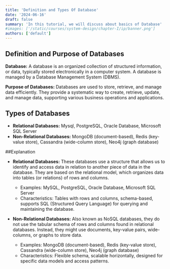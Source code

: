 ```yaml
---
title: 'Definition and Types Of Database'
date: '2024-06-16'
draft: false
summary: 'In this tutorial, we will discuss about basics of Database'
#images: ['/static/courses/system-design/chapter-I/ip/banner.png']
authors: ['default']
---
```


## Definition and Purpose of Databases

**Database:** A database is an organized collection of structured information, or data, typically stored electronically in a computer system. A database is managed by a Database Management System (DBMS).

**Purpose of Databases:** Databases are used to store, retrieve, and manage data efficiently. They provide a systematic way to create, retrieve, update, and manage data, supporting various business operations and applications.

## Types of Databases

- **Relational Databases:** Mysql, PostgreSQL, Oracle Database, Microsoft SQL Server
- **Non-Relational Databases:** MongoDB (document-based), Redis (key-value store), Cassandra (wide-column store), Neo4j (graph database)

##Explanation

- **Relational Databases:** These databases use a structure that allows us to identify and access data in relation to another piece of data in the database. They are based on the relational model, which organizes data into tables (or relations) of rows and columns.
    - Examples: MySQL, PostgreSQL, Oracle Database, Microsoft SQL Server
    - Characteristics: Tables with rows and columns, schema-based, supports SQL (Structured Query Language) for querying and maintaining the database.

- **Non-Relational Databases:** Also known as NoSQL databases, they do not use the tabular schema of rows and columns found in relational databases. Instead, they might use documents, key-value pairs, wide-columns, or graphs to store data.
    - Examples: MongoDB (document-based), Redis (key-value store), Cassandra (wide-column store), Neo4j (graph database)
    - Characteristics: Flexible schema, scalable horizontally, designed for specific data models and access patterns.